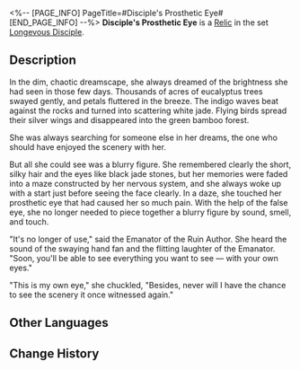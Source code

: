 <%-- [PAGE_INFO]
PageTitle=#Disciple's Prosthetic Eye#
[END_PAGE_INFO] --%>
{{Relic Infobox
|id        = 61131
|image     = Item Disciple's Prosthetic Eye.png{{subst:void|<!--$UPLOAD:<<SpriteOutput/RelicFigures/IconRelic_113_1.png>-<Item Disciple's Prosthetic Eye.png>-<Relic Icons>>-->}}
|set       = Longevous Disciple
|piece     = Head
|mentions  = 
}}
{{Description|An ingenium eye that once belonged to someone. After being expelled from its owner's body, it is now completely useless.}}
'''Disciple's Prosthetic Eye''' is a [[Relic]] in the set [[Longevous Disciple]].

==Description==
In the dim, chaotic dreamscape, she always dreamed of the brightness she had seen in those few days. Thousands of acres of eucalyptus trees swayed gently, and petals fluttered in the breeze. The indigo waves beat against the rocks and turned into scattering white jade. Flying birds spread their silver wings and disappeared into the green bamboo forest.

She was always searching for someone else in her dreams, the one who should have enjoyed the scenery with her.

But all she could see was a blurry figure. She remembered clearly the short, silky hair and the eyes like black jade stones, but her memories were faded into a maze constructed by her nervous system, and she always woke up with a start just before seeing the face clearly. In a daze, she touched her prosthetic eye that had caused her so much pain. With the help of the false eye, she no longer needed to piece together a blurry figure by sound, smell, and touch.

"It's no longer of use," said the Emanator of the Ruin Author. She heard the sound of the swaying hand fan and the flitting laughter of the Emanator. "Soon, you'll be able to see everything you want to see &mdash; with your own eyes."

"This is my own eye," she chuckled, "Besides, never will I have the chance to see the scenery it once witnessed again."

==Other Languages==
{{Other Languages
|en   = Disciple's Prosthetic Eye
|zhs  = 莳者的复明义眼
|zht  = 蒔者的復明義眼
|ja   = {{Rubi|蒔者|じしゃ}}の{{Rubi|光|ひかり}}をもたらす{{Rubi|義眼|ぎがん}}
|ko   = 제자에게 빛을 가져다준 의안
|es   = Ojo prostético de la discípula
|fr   = Prothèse oculaire de Disciple
|ru   = Искусственный глаз ученика
|th   = Disciple's Prosthetic Eye
|vi   = Mắt Giả Phục Minh Của Môn Đồ
|de   = Augenprothese der Jüngerin
|id   = Disciple's Prosthetic Eye
|pt   = Olho Protético da Discípula
}}

==Change History==
{{Change History|1.2}}